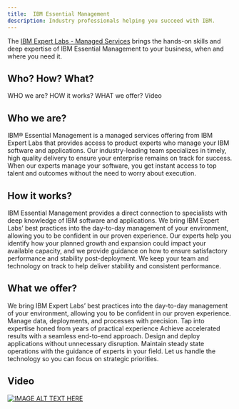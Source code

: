 ```yaml
---
title:  IBM Essential Management
description: Industry professionals helping you succeed with IBM.
---
```


<PageDescription>

The [IBM Expert Labs - Managed Services](https://www.ibm.com/products/expertlabs/managed-services) brings the hands-on skills and deep expertise of IBM Essential Management to your business, when and where you need it.
</PageDescription>

## Who? How? What?
<AnchorLinks>
  <AnchorLink> WHO we are? </AnchorLink>
  <AnchorLink> HOW it works? </AnchorLink>
  <AnchorLink> WHAT we offer? </AnchorLink>
  <AnchorLink>Video</AnchorLink>
</AnchorLinks>


## Who we are?
IBM® Essential Management is a managed services offering from IBM Expert Labs that provides access to product experts who manage your IBM software and applications. Our industry-leading team specializes in timely, high quality delivery to ensure your enterprise remains on track for success. When our experts manage your software, you get instant access to top talent and outcomes without the need to worry about execution.

## How it works?
<Accordion>
  <AccordionItem title="Access technological expertiser">IBM Essential Management provides a direct connection to specialists with deep knowledge of IBM software and applications.</AccordionItem>
  <AccordionItem title="Leverage industry best practices">We bring IBM Expert Labs’ best practices into the day-to-day management of your environment, allowing you to be confident in our proven experience.</AccordionItem>
  <AccordionItem title="Proactively manage capacity">Our experts help you identify how your planned growth and expansion could impact your available capacity, and we provide guidance on how to ensure satisfactory performance and stability post-deployment.</AccordionItem>
  <AccordionItem title="Stabilize working environments">We keep your team and technology on track to help deliver stability and consistent performance.</AccordionItem>
</Accordion>


## What we offer?


<Tabs>
<Tab label="Expert operations">
We bring IBM Expert Labs’ best practices into the day-to-day management of your environment, allowing you to be confident in our proven experience.
</Tab>

<Tab label="Expert administration">
Manage data, deployments, and processes with precision.
</Tab>

<Tab label="Expert advice">
Tap into expertise honed from years of practical experience
</Tab>
</Tabs>

<Tabs>
<Tab label="Optimize performance">
Achieve accelerated results with a seamless end-to-end approach.
</Tab>

<Tab label="Mitigate IT risk">
Design and deploy applications without unnecessary disruption.
</Tab>

<Tab label="Avoid known issues">
Maintain steady state operations with the guidance of experts in your field.
</Tab>

<Tab label="Focus on innovation">
Let us handle the technology so you can focus on strategic priorities.
</Tab>
</Tabs>

## Video
[![IMAGE ALT TEXT HERE](https://img.youtube.com/vi/LToO1p8Gs8E/0.jpg)](https://www.youtube.com/watch?v=LToO1p8Gs8E)

<Row className="square-card-group">
  <SquareCard
    title="The IBM Expert Labs"
    href="https://www.ibm.com/products/expertlabs/managed-services"
    >
    <Tools aria-label="Tools" className="my-custom-class" />
  </SquareCard>

  <SquareCard
    title="IBM Expert Labs"
    href="https://www.ibm.com/it-infrastructure/us-en/resources/campaignmail/mail/Data-and-AI-Expert-Labs"
    bodyText="Contact Us"
    />
</Row>
